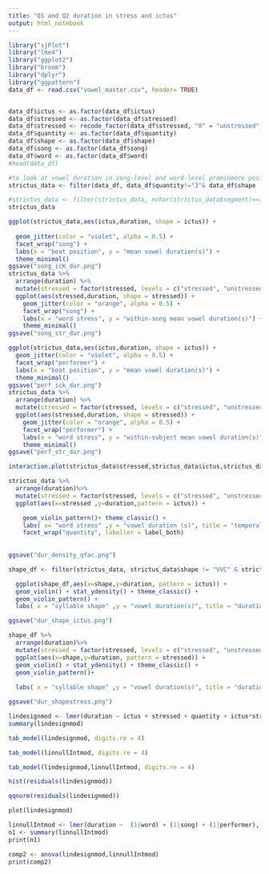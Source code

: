 ```yaml
---
title: "Q1 and Q2 duration in stress and ictus"
output: html_notebook
---
```


```r
library("sjPlot")
library("lme4")
library("ggplot2")
library("broom")
library("dplyr")
library("ggpattern")
data_df <- read.csv("vowel_master.csv", header= TRUE)


data_df$ictus <- as.factor(data_df$ictus)
data_df$stressed <- as.factor(data_df$stressed)
data_df$stressed <- recode_factor(data_df$stressed, "0" = "unstressed","1" = "stressed")
data_df$quantity <- as.factor(data_df$quantity)
data_df$shape <- as.factor(data_df$shape)
data_df$song <- as.factor(data_df$song)
data_df$word <- as.factor(data_df$word)
#head(data_df)

#to look at vowel duration in song-level and word-level prominence positions, I filter out only syllables of Q1 and Q2, and only those shapes which surface in both stressed and unstressed positions 
strictus_data <- filter(data_df, data_df$quantity!="3"& data_df$shape != "C")

#strictus_data <- filter(strictus_data, nchar(strictus_data$segment)==1)
strictus_data


```

```r
ggplot(strictus_data,aes(ictus,duration, shape = ictus)) + 
  
  geom_jitter(color = "violet", alpha = 0.5) +
  facet_wrap("song") +
  labs(x = "beat position", y = "mean vowel duration(s)") + 
  theme_minimal()
ggsave("song_icK_dur.png")
strictus_data %>%
  arrange(duration) %>%
  mutate(stressed = factor(stressed, levels = c("stressed", "unstressed")))%>%  
  ggplot(aes(stressed,duration, shape = stressed)) + 
    geom_jitter(color = "orange", alpha = 0.5) +
    facet_wrap("song") + 
    labs(x = "word stress", y = "within-song mean vowel duration(s)") + 
    theme_minimal()
ggsave("song_str_dur.png")

ggplot(strictus_data,aes(ictus,duration, shape = ictus)) + 
  geom_jitter(color = "violet", alpha = 0.5) +
  facet_wrap("performer") + 
  labs(x = "beat position", y = "mean vowel duration(s)") + 
  theme_minimal()
ggsave("perf_ick_dur.png")
strictus_data %>%
  arrange(duration) %>%
  mutate(stressed = factor(stressed, levels = c("stressed", "unstressed")))%>%  
  ggplot(aes(stressed,duration, shape = stressed)) + 
    geom_jitter(color = "orange", alpha = 0.5) +
    facet_wrap("performer") + 
    labs(x = "word stress", y = "within-subject mean vowel duration(s)") + 
    theme_minimal()
ggsave("perf_str_dur.png")
```

```r
interaction.plot(strictus_data$stressed,strictus_data$ictus,strictus_data$duration,xlab="stressed",ylab="mean vowel duration(ms)",trace.label = "beat")
```

```r
strictus_data %>%
  arrange(duration)%>%
  mutate(stressed = factor(stressed, levels = c("stressed", "unstressed")))%>%
  ggplot(aes(x=stressed ,y=duration,pattern = ictus)) + 

    geom_violin_pattern()+ theme_classic() +
    labs( x= "word stress" ,y = "vowel duration (s)", title = "temporal effects of word stress and beat position in syllable nuclei") + 
    facet_wrap("quantity", labeller = label_both) 
    
  
ggsave("dur_density_qfac.png")


```

```r


shape_df <- filter(strictus_data, strictus_data$shape != "VVC" & strictus_data$shape != "VVCC" & strictus_data$shape != "VV" & strictus_data$shape != "V")
```

```r

  
  ggplot(shape_df,aes(x=shape,y=duration, pattern = ictus)) +
  geom_violin() + stat_ydensity() + theme_classic() +
  geom_violin_pattern() +
  labs( x = "syllable shape" ,y = "vowel duration(s)", title = "duration of syllable nuclei on and off the beat in three syllable shapes") 

ggsave("dur_shape_ictus.png")
```

```r
shape_df %>%
  arrange(duration)%>%
  mutate(stressed = factor(stressed, levels = c("stressed", "unstressed")))%>%
  ggplot(aes(x=shape,y=duration, pattern = stressed)) +
  geom_violin() + stat_ydensity() + theme_classic() +
  geom_violin_pattern()+
  
  labs( x = "syllable shape" ,y = "vowel duration(s)", title = "duration of stressed and unstressed syllable nuclei in three syllable shapes") 

ggsave("dur_shapestress.png")
```

```r
lindesignmod <- lmer(duration ~ ictus + stressed + quantity + ictus*stressed + quantity*ictus + (1|word) + (1|song) + (1|performer), data = strictus_data, REML = FALSE)
summary(lindesignmod)
```

```r
tab_model(lindesignmod, digits.re = 4)


```

```r
tab_model(linnullIntmod, digits.re = 4)
```

```r
tab_model(lindesignmod,linnullIntmod, digits.re = 4)
```

```r
hist(residuals(lindesignmod))
```

```r
qqnorm(residuals(lindesignmod))
```

```r
plot(lindesignmod)
```

```r
linnullIntmod <- lmer(duration ~  (1|word) + (1|song) + (1|performer), data = strictus_data, REML = FALSE)
n1 <- summary(linnullIntmod)
print(n1)
```

```r
comp2 <- anova(lindesignmod,linnullIntmod)
print(comp2)
```
